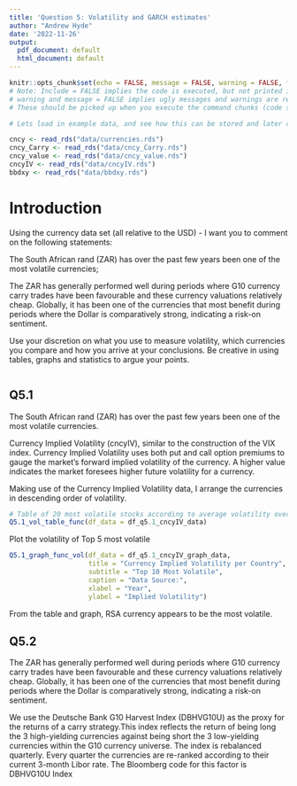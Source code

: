 ```yaml
---
title: 'Question 5: Volatility and GARCH estimates'
author: "Andrew Hyde"
date: '2022-11-26'
output:
  pdf_document: default
  html_document: default
---
```



```r
knitr::opts_chunk$set(echo = FALSE, message = FALSE, warning = FALSE, fig.width = 6, fig.height = 5, fig.pos="H", fig.pos = 'H')
# Note: Include = FALSE implies the code is executed, but not printed in your pdf.
# warning and message = FALSE implies ugly messages and warnings are removed from your pdf.
# These should be picked up when you execute the command chunks (code sections below) in your rmd, not printed in your paper!

# Lets load in example data, and see how this can be stored and later called from your 'data' folder.

cncy <- read_rds("data/currencies.rds")
cncy_Carry <- read_rds("data/cncy_Carry.rds")
cncy_value <- read_rds("data/cncy_value.rds")
cncyIV <- read_rds("data/cncyIV.rds")
bbdxy <- read_rds("data/bbdxy.rds")


```


<!-- ############################## -->
<!-- # Start Writing here: -->
<!-- ############################## -->

# Introduction \label{Introduction}

Using the currency data set (all relative to the USD) - I want you to comment on the following
statements:

The South African rand (ZAR) has over the past few years been one of the most volatile
currencies;

The ZAR has generally performed well during periods where G10 currency carry trades
have been favourable and these currency valuations relatively cheap. Globally, it has been
one of the currencies that most benefit during periods where the Dollar is comparatively
strong, indicating a risk-on sentiment.

Use your discretion on what you use to measure volatility, which currencies you compare
and how you arrive at your conclusions. Be creative in using tables, graphs and statistics to
argue your points.

```r



```

## Q5.1
The South African rand (ZAR) has over the past few years been one of the most volatile
currencies.

Currency Implied Volatility (cncyIV), similar to the construction of the VIX index. Currency Implied Volatility uses both put and call option premiums to gauge the market's forward implied volatility of the currency. A higher value indicates the market foresees higher future volatility for a currency.

Making use of the Currency Implied Volatility data, I arrange the currencies in descending order of volatility.
```r

# Table of 20 most volatile stocks according to average volatility over 
Q5.1_vol_table_func(df_data = df_q5.1_cncyIV_data)

```

Plot the volatility of Top 5 most volatile

```r

Q5.1_graph_func_vol(df_data = df_q5.1_cncyIV_graph_data,
                    title = "Currency Implied Volatility per Country",
                    subtitle = "Top 10 Most Volatile",
                    caption = "Data Source:",
                    xlabel = "Year",
                    ylabel = "Implied Volatility")

```
From the table and graph, RSA currency appears to be the most volatile.


##  Q5.2

The ZAR has generally performed well during periods where G10 currency carry trades
have been favourable and these currency valuations relatively cheap. Globally, it has been
one of the currencies that most benefit during periods where the Dollar is comparatively
strong, indicating a risk-on sentiment.



We use the Deutsche Bank G10 Harvest Index (DBHVG10U) as the proxy for the returns of a carry
strategy.This index reflects the return of being long the 3 high-yielding currencies
against being short the 3 low-yielding currencies within the G10 currency universe.
The index is rebalanced quarterly. Every quarter the currencies are re-ranked
according to their current 3-month Libor rate. The Bloomberg code for this factor is
DBHVG10U Index



